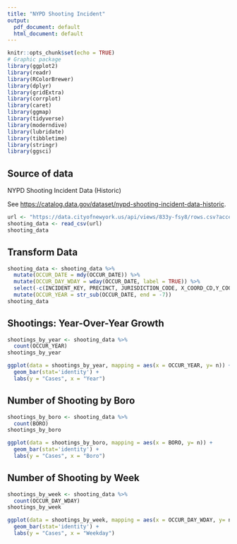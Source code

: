 ```yaml
---
title: "NYPD Shooting Incident"
output:
  pdf_document: default
  html_document: default
---
```


```r
knitr::opts_chunk$set(echo = TRUE)
# Graphic package
library(ggplot2)
library(readr)
library(RColorBrewer)
library(dplyr)
library(gridExtra)
library(corrplot)
library(caret)
library(ggmap)
library(tidyverse)
library(moderndive)
library(lubridate)
library(tibbletime)
library(stringr)
library(ggsci)
```

## Source of data

NYPD Shooting Incident Data (Historic) 

See <https://catalog.data.gov/dataset/nypd-shooting-incident-data-historic>.

```r
url <- "https://data.cityofnewyork.us/api/views/833y-fsy8/rows.csv?accessType=DOWNLOAD"
shooting_data <- read_csv(url)
shooting_data
```



## Transform Data
```r
shooting_data <- shooting_data %>%
  mutate(OCCUR_DATE = mdy(OCCUR_DATE)) %>%
  mutate(OCCUR_DAY_WDAY = wday(OCCUR_DATE, label = TRUE)) %>%
  select(-c(INCIDENT_KEY, PRECINCT, JURISDICTION_CODE, X_COORD_CD,Y_COORD_CD,Latitude,Longitude,Lon_Lat)) %>%
  mutate(OCCUR_YEAR = str_sub(OCCUR_DATE, end = -7))
shooting_data
```



## Shootings: Year-Over-Year Growth

```r
shootings_by_year <- shooting_data %>%
  count(OCCUR_YEAR)
shootings_by_year
```


```r
ggplot(data = shootings_by_year, mapping = aes(x = OCCUR_YEAR, y= n)) +
  geom_bar(stat='identity') + 
  labs(y = "Cases", x = "Year")
```



## Number of Shooting by Boro

```r
shootings_by_boro <- shooting_data %>%
  count(BORO)
shootings_by_boro
```


```r
ggplot(data = shootings_by_boro, mapping = aes(x = BORO, y= n)) +
  geom_bar(stat='identity') + 
  labs(y = "Cases", x = "Boro")
```



## Number of Shooting by Week

```r
shootings_by_week <- shooting_data %>%
  count(OCCUR_DAY_WDAY)
shootings_by_week
```


```r
ggplot(data = shootings_by_week, mapping = aes(x = OCCUR_DAY_WDAY, y= n)) +
  geom_bar(stat='identity') + 
  labs(y = "Cases", x = "Weekday")
```






